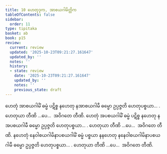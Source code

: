 ```yaml
---
title: 10 ဟေတုဒုက, အာစယဂါမိတ္တိက
tableOfContents: false
sidebar:
  order: 11
type: tipitaka
basket: ab
book: p15
review:
  current: review
  updated: '2025-10-23T09:21:27.161647'
  updated_by: ''
  notes: ''
  history:
  - state: review
    date: '2025-10-23T09:21:27.161647'
    updated_by: ''
    notes: ''
    previous_state: draft
---
```



<ReviewStatus review={frontmatter.review} showDetails={true} />

<HypothesisAnnotation frontmatter={frontmatter} />

<DynamicBreadcrumb />

<Division number="18" book="p15" e="ch" v="40" p="219">

<Paragraph number="50" book="p15">
ဟေတုံ အာစယဂါမိံ ဓမ္မံ ပဋိစ္စ နဟေတု နအာစယဂါမီ ဓမ္မော ဥပ္ပဇ္ဇတိ ဟေတုပစ္စယာ… . ဟေတုယာ တီဏိ …ပေ…  အဝိဂတေ တီဏိ.
</Paragraph>

<Paragraph number="51" book="p15">
ဟေတုံ အပစယဂါမိံ ဓမ္မံ ပဋိစ္စ နဟေတု နအပစယဂါမီ ဓမ္မော ဥပ္ပဇ္ဇတိ ဟေတုပစ္စယာ… . ဟေတုယာ တီဏိ …ပေ…  အဝိဂတေ တီဏိ.
</Paragraph>

<Paragraph number="52" book="p15">
နဟေတုံ နေဝါစယဂါမိနာပစယဂါမိံ ဓမ္မံ ပစ္စယာ နနဟေတု နနေဝါစယဂါမိနာပစယဂါမီ ဓမ္မော ဥပ္ပဇ္ဇတိ ဟေတုပစ္စယာ… . ဟေတုယာ တီဏိ …ပေ…  အဝိဂတေ တီဏိ.
</Paragraph>
</Division>